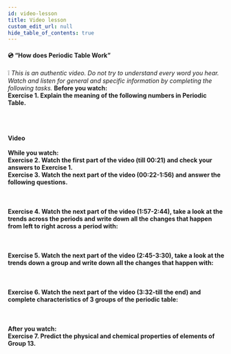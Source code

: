 ```yaml
---
id: video-lesson
title: Video lesson
custom_edit_url: null
hide_table_of_contents: true
---
```



#### 💿 “How does Periodic Table Work” 
❕ <em>This is an authentic video. Do not try to understand every word you hear. Watch and listen for general and specific information by completing the following tasks.</em>
<strong>Before you watch:</strong><br/>
<strong>Exercise 1. Explain the meaning of the following numbers in Periodic Table.</strong><br/><br/>
<Frame
  src="https://learningapps.org/watch?v=phn39gkwn20"
  style={{
    width: "80%",
    height: "22vh",
    border: "none",
  }}
/>
<br/><br/>
<strong>Video</strong><br/>
<ReactPlayer
  url="https://www.youtube.com/watch?v=P6DMEgE8CK8&list=PLW0gavSzhMlReKGMVfUt6YuNQsO0bqSMV&index=49&t=0s"
  width="100ww"
  height="600px"
  controls={true}
/><br/>
<strong>While you watch:</strong><br/>
<strong>Exercise 2. Watch the first part of the video (till 00:21) and check your answers to Exercise 1.</strong><br/>
<strong>Exercise 3. Watch the next part of the video (00:22-1:56) and answer the following questions.</strong><br/><br/>
<Frame
  src="https://learningapps.org/watch?v=p8nr0rf3t20"
  style={{
    width: "80%",
    height: "32vh",
    border: "none",
  }}
/>
<br/><br/>
<strong>Exercise 4. Watch the next part of the video (1:57-2:44), take a look at the trends across  the  periods  and  write  down  all  the  changes  that  happen  from  left  to  right  across a period with:</strong><br/><br/>
<Frame
  src="https://learningapps.org/watch?v=p631b2wij20"
  style={{
    width: "80%",
    height: "32vh",
    border: "none",
  }}
/>
<br/><br/>
<strong>Exercise 5. Watch the next part of the video (2:45-3:30), take a look at the trends down a group and write down all the changes that happen with:</strong><br/><br/>
<Frame
  src="https://learningapps.org/watch?v=pcwt3itwa20"
  style={{
    width: "80%",
    height: "32vh",
    border: "none",
  }}
/>
<br/><br/>
<strong>Exercise 6. Watch the next part of the video (3:32-till the end) and complete characteristics of 3 groups of the periodic table:</strong><br/><br/>
<Frame
  src="https://learningapps.org/watch?v=pe9uerinv20"
  style={{
    width: "80%",
    height: "32vh",
    border: "none",
  }}
/>
<br/><br/>
<strong>After you watch:</strong><br/>
<strong>Exercise 7. Predict the physical and chemical properties of elements of Group 13.</strong><br/>